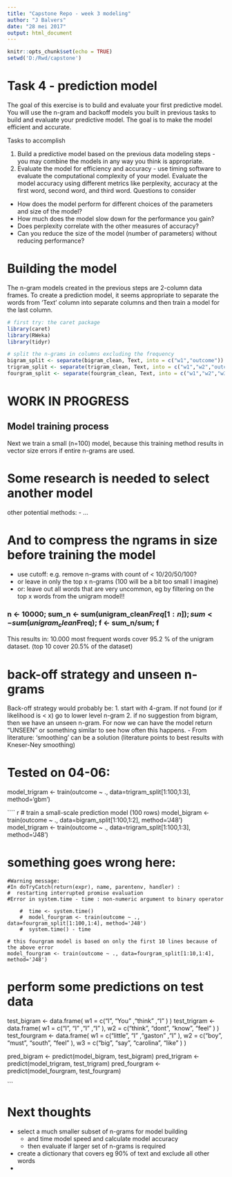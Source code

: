 ---
title: "Capstone Repo - week 3 modeling"
author: "J Balvers"
date: "28 mei 2017"
output: html_document
---

```{r setup, include=FALSE}
knitr::opts_chunk$set(echo = TRUE)
setwd('D:/Rwd/capstone')

```

# Task 4 - prediction model

The goal of this exercise is to build and evaluate your first predictive model. You will use the n-gram and backoff models you built in previous tasks to build and evaluate your predictive model. The goal is to make the model efficient and accurate.

Tasks to accomplish

1. Build a predictive model based on the previous data modeling steps - you may combine the models in any way you think is appropriate.
2. Evaluate the model for efficiency and accuracy - use timing software to evaluate the computational complexity of your model. Evaluate the model accuracy using different metrics like perplexity, accuracy at the first word, second word, and third word.
Questions to consider 

- How does the model perform for different choices of the parameters and size of the model?
- How much does the model slow down for the performance you gain?
- Does perplexity correlate with the other measures of accuracy?
- Can you reduce the size of the model (number of parameters) without reducing performance?

# Building the model

The n-gram models created in the previous steps are 2-column data frames. To create a prediction model, it seems appropriate to separate the words from 'Text' column into separate columns and then train a model for the last column.


```{r model, warning=FALSE}
# first try: the caret package
library(caret)
library(RWeka)
library(tidyr)

# split the n-grams in columns excluding the frequency
bigram_split <- separate(bigram_clean, Text, into = c("w1","outcome"))
trigram_split <- separate(trigram_clean, Text, into = c("w1","w2","outcome"))
fourgram_split <- separate(fourgram_clean, Text, into = c("w1","w2","w3","outcome"))

```

# WORK IN PROGRESS

## Model training process

Next we train a small (n=100) model, because this training method results in vector size errors if entire n-grams are used.

# Some research is needed to select another model
other potential methods:
- ... 

# And to compress the ngrams in size before training the model
- use cutoff: e.g. remove n-grams with count of < 10/20/50/100?
- or leave in only the top x n-grams (100 will be a bit too small I imagine)
- or: leave out all words that are very uncommon, eg by filtering on the top x words from the unigram model!!

### n <- 10000; sum_n <- sum(unigram_clean$Freq[1:n]); sum <- sum(unigram_clean$Freq); f <- sum_n/sum; f
This results in: 10.000 most frequent words cover 95.2 % of the unigram dataset. (top 10 cover 20.5% of the dataset)

# back-off strategy and unseen n-grams
Back-off strategy would probably be:
1. start with 4-gram. If not found (or if likelihood is < x) go to lower level n-gram
2. if no suggestion from bigram, then we have an unseen n-gram. For now we can have the model return "UNSEEN" or something similar to see how often this happens.
  - From literature: 'smoothing' can be a solution (literature points to best results with Kneser-Ney smoothing)

# Tested on 04-06:
model_trigram <- train(outcome ~ ., data=trigram_split[1:100,1:3], method='gbm')


```` {r model_training}
# train a small-scale prediction model (100 rows)
model_bigram <- train(outcome ~ ., data=bigram_split[1:100,1:2], method='J48')
model_trigram <- train(outcome ~ ., data=trigram_split[1:100,1:3], method='J48')

# something goes wrong here: 
    #Warning message:
    #In doTryCatch(return(expr), name, parentenv, handler) :
    #  restarting interrupted promise evaluation
    #Error in system.time - time : non-numeric argument to binary operator
   
        #  time <- system.time()
        #  model_fourgram <- train(outcome ~ ., data=fourgram_split[1:100,1:4], method='J48')
        #  system.time() - time

    # this fourgram model is based on only the first 10 lines because of the above error
    model_fourgram <- train(outcome ~ ., data=fourgram_split[1:10,1:4], method='J48')

# perform some predictions on test data
test_bigram <- data.frame(
    w1 = c("I", "You" ,"think" ,"I" )
)
test_trigram <- data.frame(
    w1 = c("I", "I" ,"I" ,"I" ), 
    w2 = c("think", "dont", "know", "feel" )
)
test_fourgram <- data.frame(
    w1 = c("little", "I" ,"gaston" ,"I" ), 
    w2 = c("boy", "must", "south", "feel" ),
    w3 = c("big", "say", "carolina", "like" )
)


pred_bigram <- predict(model_bigram, test_bigram)
pred_trigram <- predict(model_trigram, test_trigram)
pred_fourgram <- predict(model_fourgram, test_fourgram)

```

# Next thoughts


- select a much smaller subset of n-grams for model building
	- and time model speed and calculate model accuracy
	- then evaluate if larger set of n-grams is required
- create a dictionary that covers eg 90% of text and exclude all other words
- 

